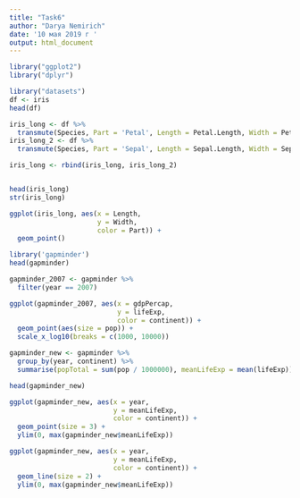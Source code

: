 ```yaml
---
title: "Task6"
author: "Darya Nemirich"
date: '10 мая 2019 г '
output: html_document
---
```

```r
library("ggplot2")
library("dplyr")
```

```r
library("datasets")
df <- iris
head(df)
```

```r
iris_long <- df %>% 
  transmute(Species, Part = 'Petal', Length = Petal.Length, Width = Petal.Width)
iris_long_2 <- df %>% 
  transmute(Species, Part = 'Sepal', Length = Sepal.Length, Width = Sepal.Width)

iris_long <- rbind(iris_long, iris_long_2)


head(iris_long)
str(iris_long)

```


```r
ggplot(iris_long, aes(x = Length, 
                      y = Width,
                      color = Part)) +
  geom_point()
```

```r
library('gapminder')
head(gapminder)
```
```r
gapminder_2007 <- gapminder %>% 
  filter(year == 2007)
```

```r
ggplot(gapminder_2007, aes(x = gdpPercap,
                           y = lifeExp,
                           color = continent)) +
  geom_point(aes(size = pop)) +
  scale_x_log10(breaks = c(1000, 10000))
```
```r
gapminder_new <- gapminder %>%
  group_by(year, continent) %>%
  summarise(popTotal = sum(pop / 1000000), meanLifeExp = mean(lifeExp))

head(gapminder_new) 
```

```r
ggplot(gapminder_new, aes(x = year,
                          y = meanLifeExp,
                          color = continent)) +
  geom_point(size = 3) +
  ylim(0, max(gapminder_new$meanLifeExp))
```

```r
ggplot(gapminder_new, aes(x = year,
                          y = meanLifeExp,
                          color = continent)) +
  geom_line(size = 2) +
  ylim(0, max(gapminder_new$meanLifeExp))
```

